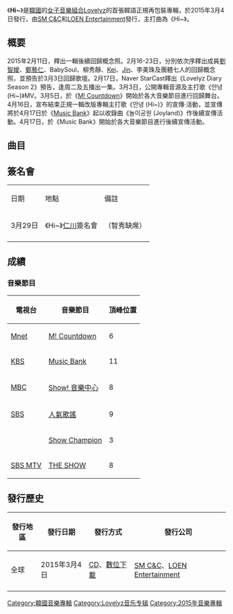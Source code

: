 {{unreferenced|time=2017-07-20T03:39:23+00:00}}
{{Infobox Album
| Name = Hi~
| Cover = Lovelyz Hi~.jpg
| Artist = [[Lovelyz|Lovelyz]]
| Type = Studio
| Released = 2015年3月4日
| Recorded = 2015年
| Genre = [[韓國流行音樂|韓國流行音樂]]、[[舞蹈流行音樂|舞蹈流行音樂]]
| Length = 35:59
| Language    = [[韓語|韓語]]
| Label = [[SM_C&C|SM C&C]]<br/>[[LOEN娛樂|LOEN Entertainment]]
| Producer = 李重燁 (이중엽)
| Certification  =
| Chart position =
| Reviews =
| Last album = [[Girls'_Invasion|Girls' Invasion]]<br/>2014年
| This album = '''Hi~'''<br />2015年
| Next album = [[Lovelyz8|Lovelyz8]]<br />2015年
| Misc = {{External music video|Type=studio|{{YouTube|3H85SIUCY_I|Hi~}} }}
}}

《'''Hi~'''》是[[韓國|韓國]]的[[女子音樂組合|女子音樂組合]][[Lovelyz|Lovelyz]]的首張韓語正規再包裝專輯，於2015年3月4日發行，由[[SM娛樂|SM C&C]]和[[LOEN娛樂|LOEN Entertainment]]發行，主打曲為《Hi~》。

== 概要 ==
2015年2月11日，釋出一輯後續回歸概念照。2月16-23日，分別依次序釋出成員[[劉智嬡|劉智嬡]]、[[鄭藝仁|鄭藝仁]]、BabySoul、柳秀靜、[[Kei|Kei]]、[[JIN|Jin]]、李美珠及團體七人的回歸概念照，並預告於3月3日回歸歌壇。2月17日，Naver StarCast釋出《Lovelyz Diary Season 2》預告，逢周二及五播出一集。3月3日，公開專輯音源及主打歌《안녕 (Hi~)》MV。3月5日，於《[[M!_Countdown|M! Countdown]]》開始於各大音樂節目進行回歸舞台。4月16日，宣布結束正規一輯改版專輯主打歌《안녕 (Hi~)》的宣傳·活動，並宣傳將於4月17日於《[[Music_Bank|Music Bank]]》起以收錄曲《놀이공원 (Joyland)》作後續宣傳活動。4月17日，於《Music Bank》開始於各大音樂節目進行後續宣傳活動。

==曲目==
{{Tracklist
| full_width      = yes
| collapsed       = 
| headline        = 
| extra_column    = 編曲
| total_length    =

| title1          = Introducing The Candy
| note1           =
| lyrics1         = 
| music1          = OnePiece
| extra1          = OnePiece
| length1         = 0:55

| title2          = Candy Jelly Love
| note2           = 
| lyrics2         = [[金伊娜|金伊娜]]
| music2          = OnePiece
| extra2          = OnePiece
| length2         = 3:45

| title3          = 안녕 (Hi~)
| note3           = 
| lyrics3         = Jam Factory
| music3          = OnePiece
| extra3          = OnePiece
| length3         = 3:27

| title4          = 놀이공원 (Joyland)
| note4           = 
| lyrics4         = Jam Factory
| music4          = OnePiece
| extra4          = OnePiece
| length4         = 3:14

| title5          = 어제처럼 굿나잇 (Good Night Like Yesterday)
| note5           = 
| lyrics5         = [[金伊娜|金伊娜]]
| music5          = OnePiece
| extra5          = OnePiece
| length5         = 3:42

| title6          = 이별 Chapter 1 (Good-bye Chapter 1)
| note6           = 
| lyrics6         = [[金伊娜|金伊娜]]
| music6          = OnePiece
| extra6          = OnePiece
| length6         = 2:45

| title7          = 비밀여행 (Getaway)
| note7           = 
| lyrics7         = Enne
| music7          = OnePiece
| extra7          = OnePiece
| length7         = 3:42

| title8          = 남보다 못한 사이 (Feat.휘성) (Stranger (Feat.輝星))
| note8           = Baby Soul Solo 
| lyrics8         = 宋秀倫
| music8          = G-High,李周亨
| extra8          = G-High,李周亨
| length8         = 3:53

| title9          = 그녀는 바람둥이야 (Feat.동우@인피니트) She's a Flirt (Feat. 東雨 of INFINITE)
| note9           = Baby Soul & Kei
| lyrics9         = 安英民
| music9          = 安英民
| extra9          = 安英民
| length9         = 3:12

| title10          = Delight
| note10           = 智愛Solo
| lyrics10         = 宋秀倫
| music10          = 韓載昊,金勝洙
| extra10          = 韓載昊,金勝洙,黃鉉,洪升炫
| length10         = 3:27

| title11          = 너만 없다 (Gone)
| note11           = JIN Solo
| lyrics11         = 宋秀倫
| music11          = 韓載昊,金勝洙,黃鉉
| extra11          = 韓載昊,金勝洙,黃鉉,洪升炫
| length11         = 3:57
}}

== 簽名會 ==
{| class="wikitable"
|-style="background:#CEF6E3;font-weight:bold; text-align:center;"
|日期||地點||備註
|-
| 3月29日 ||《Hi~》[[仁川|仁川]]簽名會 ||（智秀缺席）
|-
|}

== 成績 ==
===音樂節目===
{| class="wikitable" style="text-align:center"
! 電視台
! 音樂節目
! 頂峰位置
|-
| [[Mnet媒體|Mnet]]
| [[M!_Countdown|M! Countdown]]
| 6
|-
| [[KBS第2頻道|KBS]]
| [[KBS音樂銀行|Music Bank]]
| 11
|-
| [[文化廣播_(韓國)|MBC]]
| [[Show!_音樂中心|Show! 音樂中心]]
| 8
|-
| [[SBS株式會社|SBS]]
| [[人氣歌謠|人氣歌謠]]
| 9
|-
| {{link-ko|MBC Music|MBC 뮤직}}
| [[Show_Champion|Show Champion]]
| 3
|-
| [[SBS_MTV|SBS MTV]]
| [[THE_SHOW_(SBS_MTV節目)|THE SHOW]]
| 8
|}

==發行歷史==
{| class="wikitable"
! 發行地區 !! 發行日期 !! 發行方式 !! 發行公司
|-
| 全球
| 2015年3月4日
| [[CD|CD]]、[[數位音樂下載|數位下載]]
| [[SM_C&C|SM C&C]]、[[LOEN_Entertainment|LOEN Entertainment]]
|-
|}

{{Lovelyz}}
[[Category:韓國音樂專輯|Category:韓國音樂專輯]]
[[Category:Lovelyz音乐专辑|Category:Lovelyz音乐专辑]]
[[Category:2015年音樂專輯|Category:2015年音樂專輯]]